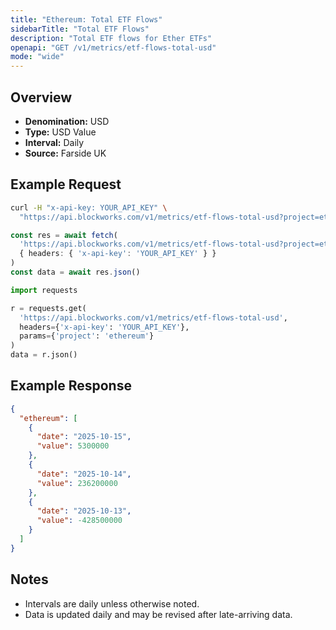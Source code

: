 ```yaml
---
title: "Ethereum: Total ETF Flows"
sidebarTitle: "Total ETF Flows"
description: "Total ETF flows for Ether ETFs"
openapi: "GET /v1/metrics/etf-flows-total-usd"
mode: "wide"
---
```


## Overview

- **Denomination:** USD
- **Type:** USD Value
- **Interval:** Daily
- **Source:** Farside UK

## Example Request

<CodeGroup>

```bash cURL
curl -H "x-api-key: YOUR_API_KEY" \
  "https://api.blockworks.com/v1/metrics/etf-flows-total-usd?project=ethereum"
```

```typescript TypeScript
const res = await fetch(
  'https://api.blockworks.com/v1/metrics/etf-flows-total-usd?project=ethereum',
  { headers: { 'x-api-key': 'YOUR_API_KEY' } }
)
const data = await res.json()
```

```python Python
import requests

r = requests.get(
  'https://api.blockworks.com/v1/metrics/etf-flows-total-usd',
  headers={'x-api-key': 'YOUR_API_KEY'},
  params={'project': 'ethereum'}
)
data = r.json()
```

</CodeGroup>

## Example Response

```json
{
  "ethereum": [
    {
      "date": "2025-10-15",
      "value": 5300000
    },
    {
      "date": "2025-10-14",
      "value": 236200000
    },
    {
      "date": "2025-10-13",
      "value": -428500000
    }
  ]
}
```

## Notes
- Intervals are daily unless otherwise noted.
- Data is updated daily and may be revised after late-arriving data.